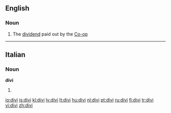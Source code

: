==English==

===Noun===
{{en-noun}}

#{{British|informal|dated}} The [[dividend]] paid out by the [[Co-op]]

----
==Italian==

===Noun===
'''divi''' {{m}}

# {{plural of|[[divo]]|lang=Italian}}

[[io:divi]]
[[is:divi]]
[[kl:divi]]
[[lv:divi]]
[[lt:divi]]
[[hu:divi]]
[[nl:divi]]
[[pt:divi]]
[[ru:divi]]
[[fi:divi]]
[[tr:divi]]
[[vi:divi]]
[[zh:divi]]